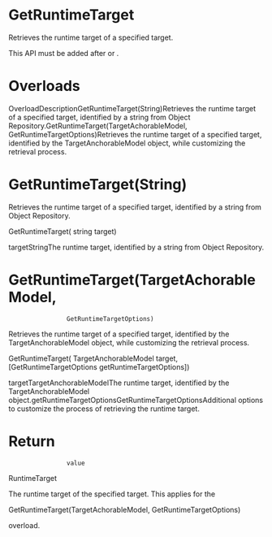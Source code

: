 ﻿# GetRuntimeTarget

Retrieves the runtime target of a specified target.

This API must be added after  or .

# 



# Overloads

OverloadDescriptionGetRuntimeTarget(String)Retrieves the runtime target of a specified target, identified by a
                                string from Object Repository.GetRuntimeTarget(TargetAchorableModel,
                                    GetRuntimeTargetOptions)Retrieves the runtime target of a specified target, identified by the
                                    TargetAnchorableModel object, while customizing
                                the retrieval process.

# GetRuntimeTarget(String)

Retrieves the runtime target of a specified target, identified by a string from Object
                Repository.

GetRuntimeTarget(
    string target)

targetStringThe runtime target, identified by a string from Object Repository.

# GetRuntimeTarget(TargetAchorableModel,
                    GetRuntimeTargetOptions)

Retrieves the runtime target of a specified target, identified by the
                    TargetAnchorableModel object, while customizing the retrieval
                process.

GetRuntimeTarget(
    TargetAnchorableModel target,
    [GetRuntimeTargetOptions getRuntimeTargetOptions])

targetTargetAnchorableModelThe runtime target, identified by the TargetAnchorableModel
                        object.getRuntimeTargetOptionsGetRuntimeTargetOptionsAdditional options to customize the process of retrieving the runtime
                        target.

# Return
                    value

RuntimeTarget

The runtime target of the
            specified target. This applies for the

GetRuntimeTarget(TargetAchorableModel,
                GetRuntimeTargetOptions)

overload.
